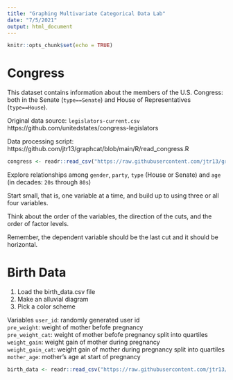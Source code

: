 ```yaml
---
title: "Graphing Multivariate Categorical Data Lab"
date: "7/5/2021"
output: html_document
---
```


```r
knitr::opts_chunk$set(echo = TRUE)
```

# Congress

This dataset contains information about the members of the U.S. Congress: both in the Senate (`type==Senate`) and House of Representatives (`type==House`). 

Original data source: `legislators-current.csv`   https://github.com/unitedstates/congress-legislators

Data processing script: https://github.com/jtr13/graphcat/blob/main/R/read_congress.R

```r
congress <- readr::read_csv("https://raw.githubusercontent.com/jtr13/graphcat/main/data/congress.csv")
```

Explore relationships among `gender`, `party`, `type` (House or Senate) and `age` (in decades: `20s` through `80s`)

Start small, that is, one variable at a time, and build up to using three or all four variables. 

Think about the order of the variables, the direction of the cuts, and the order of factor levels.

Remember, the dependent variable should be the last cut and it should be horizontal.



# Birth Data

1. Load the birth_data.csv file 
2. Make an alluvial diagram 
3. Pick a color scheme 

Variables
`user_id`: randomly generated user id        
`pre_weight`: weight of mother befofe pregnancy      
`pre_weight_cat`: weight of mother befofe pregnancy split into quartiles  
`weight_gain`: weight gain of mother during pregnancy        
`weight_gain_cat`: weight gain of mother during pregnancy split into quartiles   
`mother_age`: mother's age at start of pregnancy

```r
birth_data <- readr::read_csv("https://raw.githubusercontent.com/jtr13/graphcat/main/data/birth_data_alluvial.csv")
```
